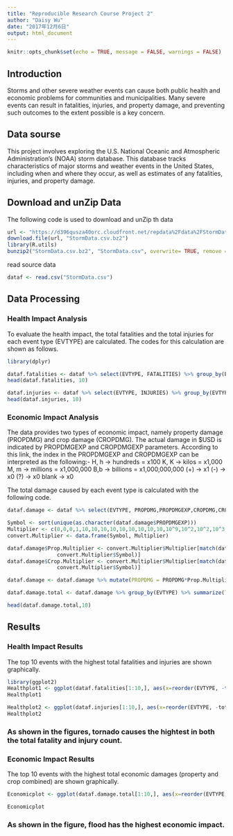 ```yaml
---
title: "Reproducible Research Course Project 2"
author: "Daisy Wu"
date: "2017年12月6日"
output: html_document
---
```

```r
knitr::opts_chunk$set(echo = TRUE, message = FALSE, warnings = FALSE)
```
## Introduction

Storms and other severe weather events can cause both public health and economic problems for communities and municipalities. Many severe events can result in fatalities, injuries, and property damage, and preventing such outcomes to the extent possible is a key concern.

## Data sourse

This project involves exploring the U.S. National Oceanic and Atmospheric Administration’s (NOAA) storm database. This database tracks characteristics of major storms and weather events in the United States, including when and where they occur, as well as estimates of any fatalities, injuries, and property damage.

## Download and unZip Data

The following code is used to download and unZip th data

```r
url <- "https://d396qusza40orc.cloudfront.net/repdata%2Fdata%2FStormData.csv.bz2"
download.file(url, "StormData.csv.bz2")
library(R.utils)
bunzip2("StormData.csv.bz2", "StormData.csv", overwrite= TRUE, remove = FALSE)
```

read source data
```r
dataf <- read.csv("StormData.csv")
```

## Data Processing

### Health Impact Analysis

To evaluate the health impact, the total fatalities and the total injuries for each event type (EVTYPE) are calculated. The codes for this calculation are shown as follows.

```r
library(dplyr)

dataf.fatalities <- dataf %>% select(EVTYPE, FATALITIES) %>% group_by(EVTYPE) %>% summarise(total.fatalities = sum(FATALITIES)) %>% arrange(-total.fatalities)
head(dataf.fatalities, 10)
```

```r
dataf.injuries <- dataf %>% select(EVTYPE, INJURIES) %>% group_by(EVTYPE) %>% summarise(total.injuries = sum(INJURIES)) %>% arrange(-total.injuries)
head(dataf.injuries, 10)
```

### Economic Impact Analysis

The data provides two types of economic impact, namely property damage (PROPDMG) and crop damage (CROPDMG). The actual damage in $USD is indicated by PROPDMGEXP and CROPDMGEXP parameters. According to this link, the index in the PROPDMGEXP and CROPDMGEXP can be interpreted as the following:-
H, h -> hundreds = x100
K, K -> kilos = x1,000
M, m -> millions = x1,000,000
B,b -> billions = x1,000,000,000
(+) -> x1
(-) -> x0
(?) -> x0
blank -> x0

The total damage caused by each event type is calculated with the following code.
```r
dataf.damage <- dataf %>% select(EVTYPE, PROPDMG,PROPDMGEXP,CROPDMG,CROPDMGEXP)

Symbol <- sort(unique(as.character(dataf.damage$PROPDMGEXP)))
Multiplier <- c(0,0,0,1,10,10,10,10,10,10,10,10,10,10^9,10^2,10^2,10^3,10^6,10^6)
convert.Multiplier <- data.frame(Symbol, Multiplier)

dataf.damage$Prop.Multiplier <- convert.Multiplier$Multiplier[match(dataf.damage$PROPDMGEXP, 
                convert.Multiplier$Symbol)]
dataf.damage$Crop.Multiplier <- convert.Multiplier$Multiplier[match(dataf.damage$CROPDMGEXP, 
                convert.Multiplier$Symbol)]

dataf.damage <- dataf.damage %>% mutate(PROPDMG = PROPDMG*Prop.Multiplier)  %>% mutate(CROPDMG = CROPDMG*Crop.Multiplier)  %>% mutate(TOTAL.DMG = PROPDMG+CROPDMG)

dataf.damage.total <- dataf.damage %>% group_by(EVTYPE) %>% summarize(TOTAL.DMG.EVTYPE = sum(TOTAL.DMG)) %>% arrange(-TOTAL.DMG.EVTYPE) 

head(dataf.damage.total,10)

```

## Results

### Health Impact Results
The top 10 events with the highest total fatalities and injuries are shown graphically.

```r
library(ggplot2)
Healthplot1 <- ggplot(dataf.fatalities[1:10,], aes(x=reorder(EVTYPE, -total.fatalities), y=total.fatalities))+geom_bar(stat="identity") + theme(axis.text.x = element_text(angle=90, vjust=0.5, hjust=1))+ggtitle("Top 10 Events with Highest Total Fatalities") +labs(x="EVENT TYPE", y="Total Fatalities")
Healthplot1
```

```r
Healthplot2 <- ggplot(dataf.injuries[1:10,], aes(x=reorder(EVTYPE, -total.injuries), y=total.injuries))+geom_bar(stat="identity") + theme(axis.text.x = element_text(angle=90, vjust=0.5, hjust=1))+ggtitle("Top 10 Events with Highest Total Injuries") +labs(x="EVENT TYPE", y="Total Injuries")
Healthplot2
```

### As shown in the figures, tornado causes the hightest in both the total fatality and injury count.

### Economic Impact Results
The top 10 events with the highest total economic damages (property and crop combined) are shown graphically.

```r
Economicplot <- ggplot(dataf.damage.total[1:10,], aes(x=reorder(EVTYPE, -TOTAL.DMG.EVTYPE), y=TOTAL.DMG.EVTYPE))+geom_bar(stat="identity") + theme(axis.text.x = element_text(angle=90, vjust=0.5, hjust=1))+ggtitle("Top 10 Events with Highest Economic Impact") +labs(x="EVENT TYPE", y="Total Economic Impact ($USD)")

Economicplot
```

### As shown in the figure, flood has the highest economic impact.
